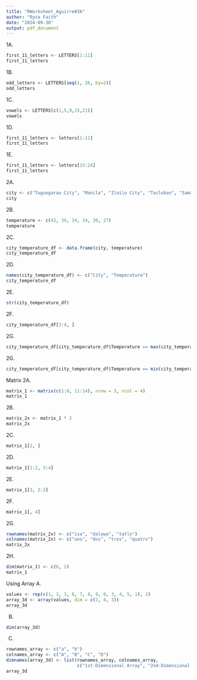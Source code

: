 ```yaml
---
title: "RWorksheet_Aguirre#3A"
author: "Ryza Faith"
date: "2024-09-30"
output: pdf_document
---
```

1A.
```r
first_11_letters <- LETTERS[1:11]
first_11_letters
```
1B.
```r
odd_letters <- LETTERS[seq(1, 26, by=2)]
odd_letters
```
1C.
```r
vowels <- LETTERS[c(1,5,9,15,21)]
vowels
```
1D.
```r
first_11_letters <- letters[1:11]
first_11_letters
```
1E.
```r
first_11_letters <- letters[15:24]
first_11_letters
```
2A.
```r
city <- c("Tuguegarao City", "Manila", "Iloilo City", "Tacloban", "Samal Island", "Davao City")
city

```
2B.
```r
temperature <- c(42, 39, 34, 34, 30, 27)
temperature

```
2C.
```r
city_temperature_df <- data.frame(city, temperature)
city_temperature_df

```
2D.
```r
names(city_temperature_df) <- c("City", "Temperature")
city_temperature_df

```
2E.
```r
str(city_temperature_df)

```
2F.
```r
city_temperature_df[3:4, ]
```
2G.
```r
city_temperature_df[city_temperature_df$Temperature == max(city_temperature_df$Temperature), ]
```

2G.
```r
city_temperature_df[city_temperature_df$Temperature == min(city_temperature_df$Temperature), ]

```
Matrix
2A.
```r
matrix_1 <- matrix(c(1:8, 11:14), nrow = 3, ncol = 4)
matrix_1

```
2B.
```r
matrix_2x <- matrix_1 * 2
matrix_2x
```
2C.
```r
matrix_1[2, ]

```
2D.
```r
matrix_1[1:2, 3:4]
```
2E.
```r
matrix_1[3, 2:3]
```
2F.
```r
matrix_1[, 4]
```
2G.
```r
rownames(matrix_2x) <- c("isa", "dalawa", "tatlo")
colnames(matrix_2x) <- c("uno", "dos", "tres", "quatro")
matrix_2x

```
2H.
```r
dim(matrix_1) <- c(6, 2)
matrix_1

```
Using Array
A.
```r
values <- rep(c(1, 2, 3, 6, 7, 8, 9, 0, 3, 4, 5, 1), 2)
array_3d <- array(values, dim = c(2, 4, 3))
array_3d

```
B.
```r
dim(array_3d)
```
C.
```r
rownames_array <- c("a", "b")
colnames_array <- c("A", "B", "C", "D")
dimnames(array_3d) <- list(rownames_array, colnames_array, 
                           c("1st-Dimensional Array", "2nd-Dimensional Array", "3rd-Dimensional Array"))
array_3d

```

